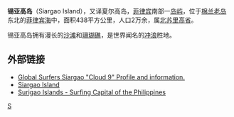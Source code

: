 {{Location map
 |Philippines
 |label=Siargao島
 |lat_deg=9|lat_min=52
 |lon_deg=126|lon_min=03
 |position=left
 |width=200
 |float=right
 |caption=Siargao島的位置
}}

'''锡亚高岛'''（Siargao Island），又译夏尔高岛，[[菲律宾|菲律宾]]南部一[[岛屿|岛屿]]，位于[[棉兰老岛|棉兰老岛]]东北的[[菲律宾海|菲律宾海]]中，面积438平方公里，人口2万余，属[[北苏里高省|北苏里高省]]。

锡亚高岛拥有漫长的[[沙滩|沙滩]]和[[珊瑚礁|珊瑚礁]]，是世界闻名的[[冲浪|冲浪]]胜地。

==外部链接==
* [http://www.globalsurfers.com/spot.cfm?land=Philippines&surfing=1566&travel=Cloud%209 Global Surfers Siargao "Cloud 9" Profile and information.]
*[https://web.archive.org/web/20190824222307/http://www.discoversiargao.com/ Siargao Island]
*[http://www.surigaoislands.com Surigao Islands - Surfing Capital of the Philippines]

{{Islands of the Philippines}}

[[Category:菲律宾岛屿|S]]